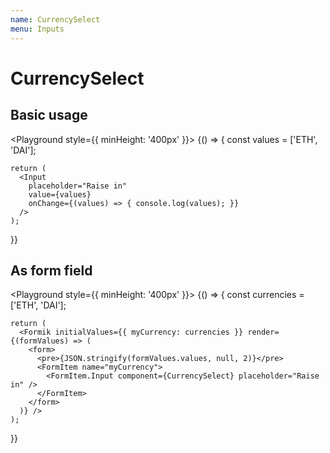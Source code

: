 ```yaml
---
name: CurrencySelect
menu: Inputs
---
```




# CurrencySelect

<PropsTable of={CurrencySelect} />

## Basic usage

<Playground style={{ minHeight: '400px' }}>
  {() => {
    const values = ['ETH', 'DAI'];

    return (
      <Input
        placeholder="Raise in"
        value={values}
        onChange={(values) => { console.log(values); }}
      />
    );

}}

</Playground>

## As form field

<PropsTable of={CurrencySelect} />

<Playground style={{ minHeight: '400px' }}>
  {() => {
    const currencies = ['ETH', 'DAI'];

    return (
      <Formik initialValues={{ myCurrency: currencies }} render={(formValues) => (
        <form>
          <pre>{JSON.stringify(formValues.values, null, 2)}</pre>
          <FormItem name="myCurrency">
            <FormItem.Input component={CurrencySelect} placeholder="Raise in" />
          </FormItem>
        </form>
      )} />
    );

}}

</Playground>
